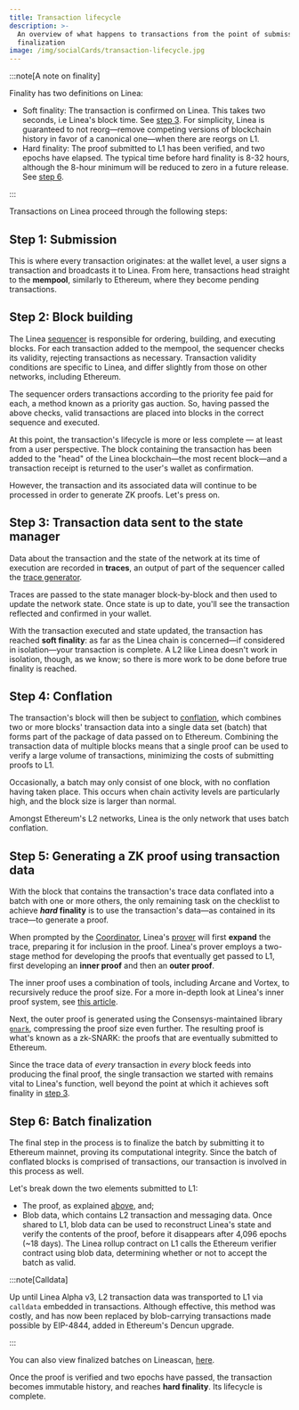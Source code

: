 ```yaml
---
title: Transaction lifecycle
description: >-
  An overview of what happens to transactions from the point of submission to
  finalization
image: /img/socialCards/transaction-lifecycle.jpg
---
```


:::note[A note on finality]

Finality has two definitions on Linea:

- Soft finality: The transaction is confirmed on Linea. This takes two seconds,
  i.e Linea's block time. See
  [step 3](#step-3-transaction-data-sent-to-the-state-manager). For simplicity,
  Linea is guaranteed to not reorg—remove competing versions of blockchain
  history in favor of a canonical one—when there are reorgs on L1.
- Hard finality: The proof submitted to L1 has been verified, and two epochs
  have elapsed. The typical time before hard finality is 8-32 hours, although
  the 8-hour minimum will be reduced to zero in a future release. See
  [step 6](#step-6-batch-finalization).

:::

Transactions on Linea proceed through the following steps:

## Step 1: Submission

This is where every transaction originates: at the wallet level, a user signs a
transaction and broadcasts it to Linea. From here, transactions head straight to
the **mempool**, similarly to Ethereum, where they become pending transactions.

## Step 2: Block building

The Linea [sequencer](../stack/sequencer/index.mdx) is responsible for ordering,
building, and executing blocks. For each transaction added to the mempool, the
sequencer checks its validity, rejecting transactions as necessary. Transaction
validity conditions are specific to Linea, and differ slightly from those on
other networks, including Ethereum.

The sequencer orders transactions according to the priority fee paid for each, a
method known as a priority gas auction. So, having passed the above checks,
valid transactions are placed into blocks in the correct sequence and executed.

At this point, the transaction's lifecycle is more or less complete — at least
from a user perspective. The block containing the transaction has been added to
the "head" of the Linea blockchain—the most recent block—and a transaction
receipt is returned to the user's wallet as confirmation.

However, the transaction and its associated data will continue to be processed
in order to generate ZK proofs. Let's press on.

## Step 3: Transaction data sent to the state manager

Data about the transaction and the state of the network at its time of execution
are recorded in **traces**, an output of part of the sequencer called the
[trace generator](../stack/sequencer/traces-generator.md).

Traces are passed to the state manager block-by-block and then used to update
the network state. Once state is up to date, you'll see the transaction
reflected and confirmed in your wallet.

With the transaction executed and state updated, the transaction has reached
**soft finality**: as far as the Linea chain is concerned—if considered in
isolation—your transaction is complete. A L2 like Linea doesn't work in
isolation, though, as we know; so there is more work to be done before true
finality is reached.

## Step 4: Conflation

The transaction's block will then be subject to
[conflation](../stack/sequencer/conflation.mdx), which combines two or more
blocks' transaction data into a single data set (batch) that forms part of the
package of data passed on to Ethereum. Combining the transaction data of
multiple blocks means that a single proof can be used to verify a large volume
of transactions, minimizing the costs of submitting proofs to L1.

Occasionally, a batch may only consist of one block, with no conflation having
taken place. This occurs when chain activity levels are particularly high, and
the block size is larger than normal.

Amongst Ethereum's L2 networks, Linea is the only network that uses batch
conflation.

## Step 5: Generating a ZK proof using transaction data

With the block that contains the transaction's trace data conflated into a batch
with one or more others, the only remaining task on the checklist to achieve
**_hard_ finality** is to use the transaction's data—as contained in its
trace—to generate a proof.

When prompted by the [Coordinator](../stack/coordinator/index.mdx), Linea's
[prover](../stack/trace-expansion-proving/index.mdx) will first **expand** the
trace, preparing it for inclusion in the proof. Linea's prover employs a
two-stage method for developing the proofs that eventually get passed to L1,
first developing an **inner proof** and then an **outer proof**.

The inner proof uses a combination of tools, including Arcane and Vortex, to
recursively reduce the proof size. For a more in-depth look at Linea's inner
proof system, see
[this article](https://linea.mirror.xyz/B3b1lUK8--UKZ_Qehk7SfOyvdcGbcuoyvNsSukHgOY8).

Next, the outer proof is generated using the Consensys-maintained library
[`gnark`](https://docs.gnark.consensys.net/), compressing the proof size even
further. The resulting proof is what's known as a zk-SNARK: the proofs that are
eventually submitted to Ethereum.

Since the trace data of _every_ transaction in _every_ block feeds into
producing the final proof, the single transaction we started with remains vital
to Linea's function, well beyond the point at which it achieves soft finality in
[step 3](#step-3-transaction-data-sent-to-the-state-manager).

## Step 6: Batch finalization

The final step in the process is to finalize the batch by submitting it to
Ethereum mainnet, proving its computational integrity. Since the batch of
conflated blocks is comprised of transactions, our transaction is involved in
this process as well.

Let's break down the two elements submitted to L1:

- The proof, as explained
  [above](#step-5-generating-a-zk-proof-using-transaction-data), and;
- Blob data, which contains L2 transaction and messaging data. Once shared to
  L1, blob data can be used to reconstruct Linea's state and verify the contents
  of the proof, before it disappears after 4,096 epochs (~18 days). The Linea
  rollup contract on L1 calls the Ethereum verifier contract using blob data,
  determining whether or not to accept the batch as valid.

:::note[Calldata]

Up until Linea Alpha v3, L2 transaction data was transported to L1 via
`calldata` embedded in transactions. Although effective, this method was costly,
and has now been replaced by blob-carrying transactions made possible by
EIP-4844, added in Ethereum's Dencun upgrade.

:::

You can also view finalized batches on Lineascan,
[here](https://lineascan.build/batches).

Once the proof is verified and two epochs have passed, the transaction becomes
immutable history, and reaches **hard finality**. Its lifecycle is complete.
